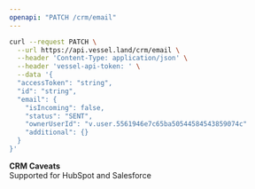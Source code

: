 ```yaml
---
openapi: "PATCH /crm/email"
---
```


<RequestExample>

```bash Request
curl --request PATCH \
  --url https://api.vessel.land/crm/email \
  --header 'Content-Type: application/json' \
  --header 'vessel-api-token: ' \
  --data '{
  "accessToken": "string",
  "id": "string",
  "email": {
    "isIncoming": false,
    "status": "SENT",
    "ownerUserId": "v.user.5561946e7c65ba50544584543859074c"
    "additional": {}
  }
}'
```

</RequestExample>

**CRM Caveats**  
Supported for HubSpot and Salesforce
